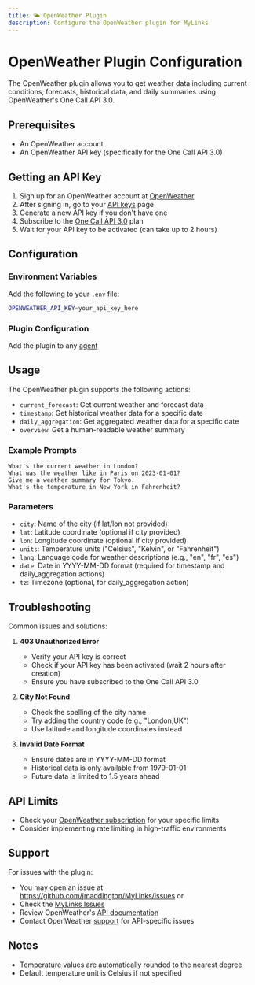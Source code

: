 ```yaml
---
title: 🌤️ OpenWeather Plugin
description: Configure the OpenWeather plugin for MyLinks
---
```


# OpenWeather Plugin Configuration

The OpenWeather plugin allows you to get weather data including current conditions, forecasts, historical data, and daily summaries using OpenWeather's One Call API 3.0.

## Prerequisites

- An OpenWeather account
- An OpenWeather API key (specifically for the One Call API 3.0)

## Getting an API Key

1. Sign up for an OpenWeather account at [OpenWeather](https://home.openweathermap.org/users/sign_up)
2. After signing in, go to your [API keys](https://home.openweathermap.org/api_keys) page
3. Generate a new API key if you don't have one
4. Subscribe to the [One Call API 3.0](https://openweathermap.org/api/one-call-3) plan
5. Wait for your API key to be activated (can take up to 2 hours)

## Configuration

### Environment Variables

Add the following to your `.env` file:

```bash
OPENWEATHER_API_KEY=your_api_key_here
```

### Plugin Configuration

Add the plugin to any [agent](https://www.librechat.ai/docs/features/agents)

## Usage

The OpenWeather plugin supports the following actions:

- `current_forecast`: Get current weather and forecast data
- `timestamp`: Get historical weather data for a specific date
- `daily_aggregation`: Get aggregated weather data for a specific date
- `overview`: Get a human-readable weather summary

### Example Prompts

```
What's the current weather in London?
What was the weather like in Paris on 2023-01-01?
Give me a weather summary for Tokyo.
What's the temperature in New York in Fahrenheit?
```

### Parameters

- `city`: Name of the city (if lat/lon not provided)
- `lat`: Latitude coordinate (optional if city provided)
- `lon`: Longitude coordinate (optional if city provided)
- `units`: Temperature units ("Celsius", "Kelvin", or "Fahrenheit")
- `lang`: Language code for weather descriptions (e.g., "en", "fr", "es")
- `date`: Date in YYYY-MM-DD format (required for timestamp and daily_aggregation actions)
- `tz`: Timezone (optional, for daily_aggregation action)

## Troubleshooting

Common issues and solutions:

1. **403 Unauthorized Error**
   - Verify your API key is correct
   - Check if your API key has been activated (wait 2 hours after creation)
   - Ensure you have subscribed to the One Call API 3.0

2. **City Not Found**
   - Check the spelling of the city name
   - Try adding the country code (e.g., "London,UK")
   - Use latitude and longitude coordinates instead

3. **Invalid Date Format**
   - Ensure dates are in YYYY-MM-DD format
   - Historical data is only available from 1979-01-01
   - Future data is limited to 1.5 years ahead

## API Limits

- Check your [OpenWeather subscription](https://home.openweathermap.org/subscriptions) for your specific limits
- Consider implementing rate limiting in high-traffic environments

## Support

For issues with the plugin:
- You may open an issue at https://github.com/jmaddington/MyLinks/issues or 
- Check the [MyLinks Issues](https://github.com/danny-avila/MyLinks/issues)
- Review OpenWeather's [API documentation](https://openweathermap.org/api/one-call-3)
- Contact OpenWeather [support](https://openweathermap.org/support) for API-specific issues

## Notes

- Temperature values are automatically rounded to the nearest degree
- Default temperature unit is Celsius if not specified